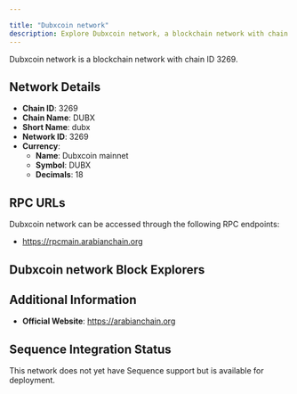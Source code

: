 ```yaml
---

title: "Dubxcoin network"
description: Explore Dubxcoin network, a blockchain network with chain ID 3269. Learn about its native currency, Dubxcoin mainnet, and how to interact with the network.
---
```




Dubxcoin network is a blockchain network with chain ID 3269.

## Network Details

- **Chain ID**: 3269
- **Chain Name**: DUBX
- **Short Name**: dubx
- **Network ID**: 3269
- **Currency**: 
  - **Name**: Dubxcoin mainnet
  - **Symbol**: DUBX
  - **Decimals**: 18

## RPC URLs

Dubxcoin network can be accessed through the following RPC endpoints:

- https://rpcmain.arabianchain.org

## Dubxcoin network Block Explorers



## Additional Information

- **Official Website**: https://arabianchain.org

## Sequence Integration Status

This network does not yet have Sequence support but is available for deployment.
